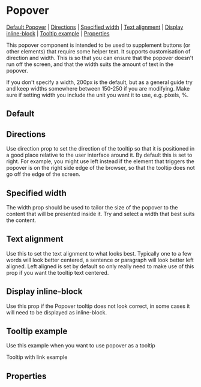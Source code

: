 
# Popover

[Default Popover](#default-Popover) | [Directions](#directions) | [Specified width](#specified-width) | [Text alignment](#text-alignment) | [Display inline-block](#display-inline-block) | [Tooltip example](#tooltip-example) | [Properties](#properties)

This popover component is intended to be used to supplement buttons (or other elements) that require some helper text. It supports customisation of direction and width. This is so that you can ensure that the popover doesn't run off the screen, and that the width suits the amount of text in the popover.

If you don't specify a width, 200px is the default, but as a general guide try and keep widths somewhere between 150-250 if you are modifying. Make sure if setting width you include the unit you want it to use, e.g. pixels, %.

## Default

<Preview>
  <Story id="components-popover--default-popover" />
</Preview>

## Directions

Use direction prop to set the direction of the tooltip so that it is positioned in a good place relative to the user interface around it. By default this is set to right. For example, you might use left instead if the element that triggers the popover is on the right side edge of the browser, so that the tooltip does not go off the edge of the screen.

<Preview>
  <Story id="components-popover--direction" />
</Preview>

## Specified width

The width prop should be used to tailor the size of the popover to the content that will be presented inside it. Try and select a width that best suits the content.

<Preview>
  <Story id="components-popover--specified-width" />
</Preview>

## Text alignment

Use this to set the text alignment to what looks best. Typically one to a few words will look better centered, a sentence or paragraph will look better left aligned. Left aligned is set by default so only really need to make use of this prop if you want the tooltip text centered.

<Preview>
  <Story id="components-popover--text-alignment" />
</Preview>

## Display inline-block

Use this prop if the Popover tooltip does not look correct, in some cases it will need to be displayed as inline-block.

<Preview>
  <Story id="components-popover--display-inline-block" />
</Preview>

## Tooltip example

Use this example when you want to use popover as a tooltip

<Preview>
  <Story id="components-popover--tooltip-example" />
</Preview>

Tooltip with link example

<Preview>
  <Story id="components-popover--tooltip-with-link-example" />
</Preview>

## Properties

<Props of={Popover} />
